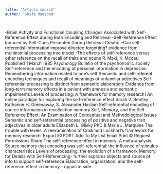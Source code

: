 ```yaml
---
title: "Article search"
author: "Shifa Maqsood"

---
```

-Brain Activity and Functional Coupling Changes Associated with Self-Reference Effect during Both Encoding and Retrieval
-Self-Reference Effect Induced by Self-Cues Presented During Retrieval
Creator
-Can self-referentisl information improve directed forgetting? evidence from multinomial processing tree model
-The effects of self-reference versus other reference on the recall of traits and nouns
R. Maki, K. Mccaul
Published 1 March 1985
Psychology
Bulletin of the psychonomic society\
Self-reference and the encoding of personal information in depression
Remembering information related to one's self
Semantic and self-referent encoding techniques and recall of meanings of unfamiliar adjectives
Self-referential processing is distinct from semantic elaboration: Evidence from long-term memory effects in a patient with amnesia and semantic impairments
Levels of processing: A framework for memory research1
An online paradigm for exploring the self-reference effect
Sarah V. Bentley , Katharine H. Greenaway, S. Alexander Haslam
Self-referential encoding of source information in recollection memory
Self, Memory, and the Self-Reference Effect: An Examination of Conceptual and Methodological Issues
Semantic and self-referential processing of positive and negative trait adjectives in older adults
Elizabeth L. Glisky PhD  & Maria J. Marquine
The trouble with levels: A reexamination of Craik and Lockhart's framework for memory research.
Export  EXPORT  Add To My List Email Print © Request Permissions Share
The self-reference effect in memory: A meta-analysis.
Source memory that encoding was self-referential: the influence of stimulus characteristics
Levels of processing: the evolution of a framework
Memory for Details with Self-Referencing- further explores objects and source pf info to support self-reference 
Elaboration, organization, and the self-reference effect in memory.- opposite side